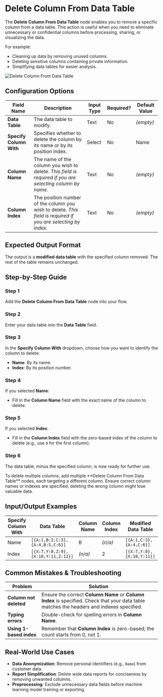 
# Delete Column From Data Table

The **Delete Column From Data Table** node enables you to remove a specific column from a data table. This action is useful when you need to eliminate unnecessary or confidential columns before processing, sharing, or visualizing the data.

For example:

- Cleaning up data by removing unused columns.
- Deleting sensitive columns containing private information.
- Simplifying data tables for easier analysis.

![Delete Column From Data Table](./delete-column-from-data-table.png)

## Configuration Options

| Field Name              | Description                                                                                                   | Input Type | Required? | Default Value |
| ----------------------- | ------------------------------------------------------------------------------------------------------------- | ---------- | --------- | ------------- |
| **Data Table**          | The data table to modify.                                                                                     | Text       | No        | _(empty)_     |
| **Specify Column With** | Specifies whether to delete the column by its name or by its position index.                                  | Select     | No        | Name          |
| **Column Name**         | The name of the column you wish to delete. _This field is required if you are selecting column by name._      | Text       | No        | _(empty)_     |
| **Column Index**        | The position number of the column you wish to delete. _This field is required if you are selecting by index._ | Text       | No        | _(empty)_     |

## Expected Output Format

The output is a **modified data table** with the specified column removed. The rest of the table remains unchanged.

## Step-by-Step Guide

<Steps>

### Step 1

Add the **Delete Column From Data Table** node into your flow.

### Step 2

Enter your data table into the **Data Table** field.

### Step 3

In the **Specify Column With** dropdown, choose how you want to identify the column to delete:

- **Name**: By its name.
- **Index**: By its position number.

### Step 4

If you selected **Name**:

- Fill in the **Column Name** field with the exact name of the column to delete.

### Step 5

If you selected **Index**:

- Fill in the **Column Index** field with the zero-based index of the column to delete (e.g., use `0` for the first column).

### Step 6

The data table, minus the specified column, is now ready for further use.

</Steps>

<Callout type="info" title="Tip">
  To delete multiple columns, add multiple **Delete Column From Data Table**
  nodes, each targeting a different column.
</Callout>

<Callout type="warning" title="Warning">
  Ensure correct column names or indexes are specified; deleting the wrong
  column might lose valuable data.
</Callout>

## Input/Output Examples

| Specify Column With | Data Table                         | Column Name | Column Index | Modified Data Table       |
| ------------------- | ---------------------------------- | ----------- | ------------ | ------------------------- |
| Name                | `[{A:1,B:2,C:3},{A:4,B:5,C:6}]`    | B           | _(n/a)_      | `[{A:1,C:3},{A:4,C:6}]`   |
| Index               | `[{X:7,Y:8,Z:9},{X:10,Y:11,Z:12}]` | _(n/a)_     | 2            | `[{X:7,Y:8},{X:10,Y:11}]` |

## Common Mistakes & Troubleshooting

| Problem                 | Solution                                                                                                                                   |
| ----------------------- | ------------------------------------------------------------------------------------------------------------------------------------------ |
| **Column not deleted**  | Ensure the correct **Column Name** or **Column Index** is specified. Check that your data table matches the headers and indexes specified. |
| **Typing errors**       | Double-check for spelling errors in **Column Name**.                                                                                       |
| **Using 1-based index** | Remember that **Column Index** is zero-based; the count starts from 0, not 1.                                                              |

## Real-World Use Cases

- **Data Anonymization**: Remove personal identifiers (e.g., `Name`) from customer data.
- **Report Simplification**: Delete wide data reports for conciseness by removing unwanted columns.
- **Preprocessing**: Exclude unnecessary data fields before machine learning model training or exporting.
